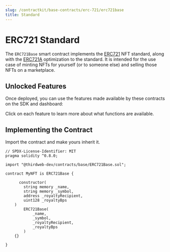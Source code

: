 ```yaml
---
slug: /contractkit/base-contracts/erc-721/erc721base
title: Standard
---
```



# ERC721 Standard

The `ERC721Base` smart contract implements the [ERC721](https://eips.ethereum.org/EIPS/eip-721) NFT standard,
along with the [ERC721A](https://www.erc721a.org/) optimization to the standard.
It is intended for the use case of minting NFTs for yourself (or to someone else) and selling those NFTs on a marketplace.

<ViewContractCodeButton
  link="https://github.com/thirdweb-dev/contracts/blob/main/contracts/base/ERC721Base.sol"
  name="ERC721Base"
/>

## Unlocked Features

Once deployed, you can use the features made available by these contracts on the SDK and dashboard:

Click on each feature to learn more about what functions are available.

<div className="row" style={{ marginBottom: 24, flexWrap: "wrap" }}>
  <div className="col col--4" style={{ padding: 8 }}>
    <QuickstartCard
      name="ERC721 Standard"
      link="/sdk/interacting-with-contracts/erc721"
      image="/assets/icons/nft.png"
    />
  </div>
  <div className="col col--4" style={{ padding: 8 }}>
    <QuickstartCard
      name="Mintable"
      link="/sdk/interacting-with-contracts/erc721mintable"
      image="/assets/icons/nft.png"
    />
  </div>
  
<div className="col col--4" style={{ padding: 8 }}>
  <QuickstartCard
    name="Burnable"
    link="/sdk/interacting-with-contracts/erc721burnable"
    image="/assets/icons/nft.png"
  />
</div>

  <div className="col col--4" style={{ padding: 8 }}>
    <QuickstartCard
      name="Batch Mintable"
      link="/sdk/interacting-with-contracts/erc721batchmintable"
      image="/assets/icons/nft.png"
    />
  </div>
  <div className="col col--4" style={{ padding: 8 }}>
    <QuickstartCard
      name="Contract Metadata"
      link="/sdk/advanced-features/contract-settings"
      image="/assets/icons/general.png"
    />
  </div>
  <div className="col col--4" style={{ padding: 8 }}>
    <QuickstartCard name="Ownable" link="/contractkit/extension-contracts/ownable" image="/assets/icons/general.png" />
  </div>
  <div className="col col--4" style={{ padding: 8 }}>
    <QuickstartCard
      name="Royalties"
      link="/sdk/advanced-features/contract-settings#royalty-fees"
      image="/assets/icons/general.png"
    />
  </div>
</div>

## Implementing the Contract

Import the contract and make yours inherit it.

```solidity
// SPDX-License-Identifier: MIT
pragma solidity ^0.8.0;

import "@thirdweb-dev/contracts/base/ERC721Base.sol";

contract MyNFT is ERC721Base {

	  constructor(
        string memory _name,
        string memory _symbol,
        address _royaltyRecipient,
        uint128 _royaltyBps
    )
        ERC721Base(
            _name,
            _symbol,
            _royaltyRecipient,
            _royaltyBps
        )
    {}

}
```
